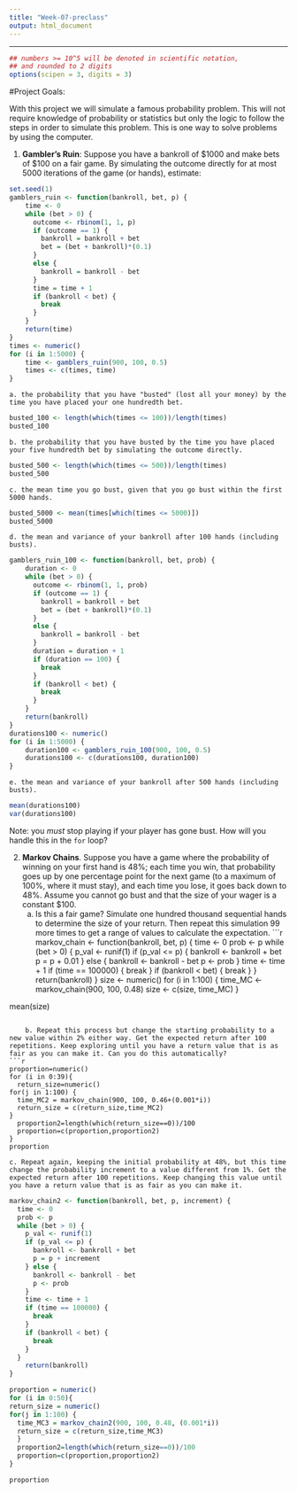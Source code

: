```yaml
---
title: "Week-07-preclass"
output: html_document
---
```

---

<style type="text/css">
.table {

    width: 80%;
    margin-left:10%; 
    margin-right:10%;
}
</style>
```r
## numbers >= 10^5 will be denoted in scientific notation,
## and rounded to 2 digits
options(scipen = 3, digits = 3)
```

#Project Goals:

With this project we will simulate a famous probability problem. This will not require knowledge of probability or statistics but only the logic to follow the steps in order to simulate this problem. This is one way to solve problems by using the computer. 

 1. **Gambler's Ruin**: Suppose you have a bankroll of $1000 and make bets of $100 on a fair game. By simulating the outcome directly for at most 5000 iterations of the game (or hands), estimate:
```r
set.seed(1)
gamblers_ruin <- function(bankroll, bet, p) {
    time <- 0
    while (bet > 0) {
      outcome <- rbinom(1, 1, p)
      if (outcome == 1) {
        bankroll = bankroll + bet
        bet = (bet + bankroll)*(0.1)
      }
      else {
        bankroll = bankroll - bet
      }
      time = time + 1
      if (bankroll < bet) {
        break
      }
    }
    return(time)
}
times <- numeric()
for (i in 1:5000) {
    time <- gamblers_ruin(900, 100, 0.5)
    times <- c(times, time)
}
```

    a. the probability that you have "busted" (lost all your money) by the time you have placed your one hundredth bet. 
```r
busted_100 <- length(which(times <= 100))/length(times)
busted_100
```

    b. the probability that you have busted by the time you have placed your five hundredth bet by simulating the outcome directly. 
```r
busted_500 <- length(which(times <= 500))/length(times)
busted_500
```

    c. the mean time you go bust, given that you go bust within the first 5000 hands.
```r
busted_5000 <- mean(times[which(times <= 5000)])
busted_5000
```    
    d. the mean and variance of your bankroll after 100 hands (including busts).
```r
gamblers_ruin_100 <- function(bankroll, bet, prob) {
    duration <- 0
    while (bet > 0) {
      outcome <- rbinom(1, 1, prob)
      if (outcome == 1) {
        bankroll = bankroll + bet
        bet = (bet + bankroll)*(0.1)
      }
      else {
        bankroll = bankroll - bet
      }
      duration = duration + 1
      if (duration == 100) {
        break
      }
      if (bankroll < bet) {
        break
      }
    }
    return(bankroll)
}
durations100 <- numeric()
for (i in 1:5000) {
    duration100 <- gamblers_ruin_100(900, 100, 0.5)
    durations100 <- c(durations100, duration100)
}
```   
    
    e. the mean and variance of your bankroll after 500 hands (including busts).
```r
mean(durations100)
var(durations100)
```
Note: you *must* stop playing if your player has gone bust. How will you handle this in the `for` loop?


2. **Markov Chains**. Suppose you have a game where the probability of winning on your first hand is 48%; each time you win, that probability goes up by one percentage point for the next game (to a maximum of 100%, where it must stay), and each time you lose, it goes back down to 48%. Assume you cannot go bust and that the size of your wager is a constant $100.
    a. Is this a fair game? Simulate one hundred thousand sequential hands to determine the size of your return. Then repeat this simulation 99 more times to get a range of values to calculate the expectation.
```r
markov_chain <- function(bankroll, bet, p) {
  time <- 0
  prob <- p
  while (bet > 0) {
    p_val <- runif(1)
    if (p_val <= p) {
      bankroll <- bankroll + bet
      p = p + 0.01
    } else {
      bankroll <- bankroll - bet
      p <- prob 
    }
    time <- time + 1
    if (time == 100000) {
      break
    }
    if (bankroll < bet) {
      break
    } 
  }
    return(bankroll)
}
size <- numeric()
for (i in 1:100) {
  time_MC <- markov_chain(900, 100, 0.48)
  size <- c(size, time_MC)
}

mean(size)
```   
    
    b. Repeat this process but change the starting probability to a new value within 2% either way. Get the expected return after 100 repetitions. Keep exploring until you have a return value that is as fair as you can make it. Can you do this automatically?
```r
proportion=numeric()
for (i in 0:39){
  return_size=numeric()
for(j in 1:100) {
  time_MC2 = markov_chain(900, 100, 0.46+(0.001*i))
  return_size = c(return_size,time_MC2)
}
  proportion2=length(which(return_size==0))/100
  proportion=c(proportion,proportion2)
}
proportion
```    
    
    c. Repeat again, keeping the initial probability at 48%, but this time change the probability increment to a value different from 1%. Get the expected return after 100 repetitions. Keep changing this value until you have a return value that is as fair as you can make it. 
```r
markov_chain2 <- function(bankroll, bet, p, increment) {
  time <- 0
  prob <- p
  while (bet > 0) {
    p_val <- runif(1)
    if (p_val <= p) {
      bankroll <- bankroll + bet
      p = p + increment
    } else {
      bankroll <- bankroll - bet
      p <- prob 
    }
    time <- time + 1
    if (time == 100000) {
      break
    }
    if (bankroll < bet) {
      break
    } 
  }
    return(bankroll)
}

proportion = numeric()
for (i in 0:50){
return_size = numeric()
for(j in 1:100) {
  time_MC3 = markov_chain2(900, 100, 0.48, (0.001*i))
  return_size = c(return_size,time_MC3)
  }
  proportion2=length(which(return_size==0))/100
  proportion=c(proportion,proportion2)
}

proportion
```
